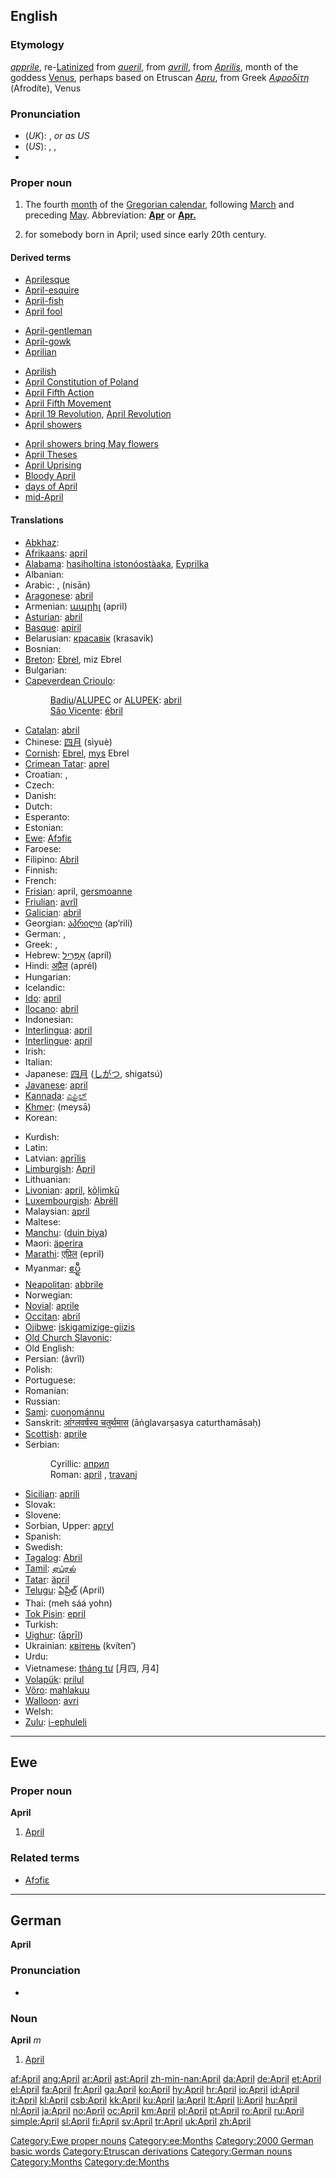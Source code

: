 ==English==

===Etymology===
{{ME.}} ''[[apprile]]'', re-[[Latinize]]d from ''[[aueril]]'', from {{OF.}} ''[[avrill]]'', from {{L.}} ''[[Aprilis]]'', month of the goddess [[Venus]], perhaps based on Etruscan ''[[Apru]]'', from Greek ''[[Αφροδίτη]]'' (Afrodíte), Venus

===Pronunciation===
* (''UK''): {{IPA|/ˈeɪprɪl/}}, {{SAMPA|/"eIprIl/}} ''or as US''
* (''US''): {{enPR|āʹprəl}}, {{IPA|/ˈeɪprəl/}}, {{SAMPA|/"eIpr@l/}}
* {{audio|en-us-April.ogg|Audio (US)}}

===Proper noun===
{{en-proper noun|s|-}}

# The fourth [[month]] of the [[Gregorian calendar]], following [[March]] and preceding [[May]]. Abbreviation: '''[[Apr]]''' or '''[[Apr.]]'''
# {{given name|female}} for somebody born in April; used since early 20th century.

====Derived terms====
{{top3}}
* [[Aprilesque]]
* [[April-esquire]]
* [[April-fish]]
* [[April fool]]
<!--"April Fools' Day" is under "April fool"-->
* [[April-gentleman]]
* [[April-gowk]]
* [[Aprilian]]
{{mid3}}
* [[Aprilish]]
* [[w:April Constitution of Poland|April Constitution of Poland]]
* [[April Fifth Action]]
* [[April Fifth Movement]]
* [[April 19 Revolution]], [[April Revolution]]
* [[April showers]]
{{mid3}}
* [[April showers bring May flowers]]
* [[April Theses]]
* [[April Uprising]]
* [[Bloody April]]
* [[days of April]]
* [[mid-April]]
{{bottom}}

====Translations====
{{trans-top|fourth month of the Gregorian calendar}}
* [[Abkhaz]]: {{Cyrl|[[мшаҧы]]}} {{IPAchar|(mšaṗə)}}
* [[Afrikaans]]: [[april]]
* [[Alabama]]: [[hasiholtina istonóostàaka]], [[Eyprilka]]
* Albanian: {{t-|sq|prill|xs=Albanian}}
* Arabic: {{Arab|[[ابريل|أبْرِيل]]}} {{IPAchar|(’abrīl)}} {{m}}, {{Arab|[[نيسان|نِيسَانٌ]]}} (nisān) {{m}}
* [[Aragonese]]: [[abril]] {{m}}
* Armenian: [[ապրիլ]] (april)
* [[Asturian]]: [[abril]] {{m}}
* [[Basque]]: [[apiril]]
* Belarusian: [[красавік]] (krasavik)
* Bosnian: {{t-|bs|april|m}}
* [[Breton]]: [[Ebrel]], miz Ebrel
* Bulgarian: {{t+|bg|април|tr=apríl|sc=Cyrl}}
* [[Capeverdean Crioulo]]:
*: [[Badiu]]/[[ALUPEC]] or [[ALUPEK]]: [[abril]]
*: [[São Vicente]]: [[ébril]]
* [[Catalan]]: [[abril]] {{m}}
* Chinese: [[四月]] (sìyuè)
* [[Cornish]]: [[Ebrel]], [[mys]] Ebrel
* [[Crimean Tatar]]: [[aprel]]
* Croatian: {{t+|hr|travanj|m}}, {{t+|hr|april|m}}
* Czech: {{t-|cs|duben|m}}
* Danish: {{t+|da|april}}
* Dutch: {{t+|nl|april}}
* Esperanto: {{t-|eo|aprilo|xs=Esperanto}}
* Estonian: {{t+|et|aprill}}
* [[Ewe]]: [[Afɔfiɛ]]
* Faroese: {{t-|fo|apríl|xs=Faroese}}
* Filipino: [[Abril]]
* Finnish: {{t+|fi|huhtikuu}}
* French: {{t+|fr|avril|m}}
* [[Frisian]]: april, [[gersmoanne]]
* [[Friulian]]: [[avrîl]]
* [[Galician]]: [[abril]] {{m}}
* Georgian: [[აპრილი]] (ap‘rili)
* German: {{t+|de|April|m}}, {{t+|de|Ostermond|m}}
* Greek: {{t+|el|Απρίλιος|m|tr=Aprílios|sc=Grek}}, {{t+|el|Απρίλης|m|tr=Aprílis|sc=Grek}}
* Hebrew: [[אפריל|אַפְּרִיל]] (apríl) {{m}}
* Hindi: [[अप्रैल]] (aprél) {{m}}
* Hungarian: {{t+|hu|április}}
* Icelandic: {{t+|is|apríl}}
* [[Ido]]: [[april]]
* [[Ilocano]]: [[abril]]
* Indonesian: {{t-|id|april|xs=Indonesian}}
* [[Interlingua]]: [[april]]
* [[Interlingue]]: [[april]]
* Irish: {{t+|ga|Aibreán|xs=Irish}}
* Italian: {{t+|it|aprile|m}}
* Japanese: [[四月]] ([[しがつ]], shigatsú)
* [[Javanese]]: [[april]]
* [[Kannada]]: [[ಎಪ್ರಿಲ್]]
* [[Khmer]]: {{Khmr|[[មេសា]]}} (meysā)
* Korean: {{t+|ko|사월|tr=saweol|sc=KOchar}}
{{trans-mid}}
* Kurdish: {{t+|ku|avrêl}}
* Latin: {{t+|la|Aprilis|m}}
* Latvian: [[aprīlis]]
* [[Limburgish]]: [[April#Limburgish|April]]
* Lithuanian: {{t+|lt|balandis|m|xs=Lithuanian}}
* [[Livonian]]: [[april]], [[kõļimkū]]
* [[Luxembourgish]]: [[Abrëll]]
* Malaysian: [[april]]
* Maltese: {{t-|mt|April|xs=Maltese}}
* [[Manchu]]: ([[duin biya]])
* Maori: [[äperira]]
* [[Marathi]]: [[एप्रिल]] (epril)
* Myanmar: [[ဧပ္ရီ]] {{IPAchar|(epẏi)}}
* [[Neapolitan]]: [[abbrile]]
* Norwegian: {{t+|no|april}}
* [[Novial]]: [[aprile]]
* [[Occitan]]: [[abril]] {{m}}
* [[Ojibwe]]: [[iskigamizige-giizis]]
* [[Old Church Slavonic]]: {{tø|cu|априль|m|tr=aprilĭ|sc=Cyrl|xs=Old Church Slavonic}}
* Old English: {{t-|ang|eastermonaþ|m|alt=ēastermōnaþ|xs=Old English}}
* Persian: {{fa-Arab|[[آوریل]]}} (âvrîl)
* Polish: {{t+|pl|kwiecień|m}}
* Portuguese: {{t+|pt|abril|m}}
* Romanian: {{t+|ro|aprilie}}
* Russian: {{t+|ru|апрель|m|tr=aprél’|sc=Cyrl}}
* [[Sami]]: [[cuoŋománnu]]
* Sanskrit: [[आंग्लवर्षस्य चतुर्थमास]] (āṅglavarṣasya caturthamāsaḥ)
* [[Scottish]]: [[aprile]]
* Serbian:
*: Cyrillic: [[април#Serbian|април]] {{m}}
*: Roman: [[april#Serbian|april]] {{m}}, [[travanj]] {{m}}
* [[Sicilian]]: [[aprili]] {{m}}
* Slovak: {{t+|sk|apríl|m}}
* Slovene: {{t-|sl|apríl|m}}
* Sorbian, Upper: [[apryl]]
* Spanish: {{t+|es|abril|m}}
* Swedish: {{t+|sv|april}}
* [[Tagalog]]: [[Abril]]
* [[Tamil]]: [[ஏப்ரல்]]
* [[Tatar]]: [[äpril]]
* [[Telugu]]: [[ఏప్రిల్]] (April)
* Thai: {{Thai|[[เมษายน]]}} (meh sáá yohn)
* [[Tok Pisin]]: [[epril]]
* Turkish: {{t+|tr|nisan}}
* [[Uighur]]: {{fa-Arab|[[ئاپريل]]}} ([[āprīl]])
* Ukrainian: [[квітень]] (kvíten’) {{m}}
* Urdu: {{t+|ur|اپریل|m|tr=aprél|sc=ur-Arab|xs=Urdu}}
* Vietnamese: [[tháng tư]] [月四, 月4]
* [[Volapük]]: [[prilul]]
* [[Võro]]: [[mahlakuu]]
* [[Walloon]]: [[avri]]
* Welsh: {{t-|cy|Ebrill|m|xs=Welsh}}
* [[Zulu]]: [[i-ephuleli]]
{{trans-bottom}}

----

==Ewe==

===Proper noun===
'''April'''

# [[April#English|April]]

===Related terms===
* [[Afɔfiɛ]]

[[Category:Ewe proper nouns]]
[[Category:ee:Months]]

----

==German==
'''April'''

===Pronunciation===
*{{audio|De-April.ogg|audio}}

===Noun===
'''April''' ''m''

# [[April#English|April]]

[[Category:2000 German basic words]]
[[Category:Etruscan derivations]]
[[Category:German nouns]]
[[Category:Months]]
[[Category:de:Months]]

[[af:April]]
[[ang:April]]
[[ar:April]]
[[ast:April]]
[[zh-min-nan:April]]
[[da:April]]
[[de:April]]
[[et:April]]
[[el:April]]
[[fa:April]]
[[fr:April]]
[[ga:April]]
[[ko:April]]
[[hy:April]]
[[hr:April]]
[[io:April]]
[[id:April]]
[[it:April]]
[[kl:April]]
[[csb:April]]
[[kk:April]]
[[ku:April]]
[[la:April]]
[[lt:April]]
[[li:April]]
[[hu:April]]
[[nl:April]]
[[ja:April]]
[[no:April]]
[[oc:April]]
[[km:April]]
[[pl:April]]
[[pt:April]]
[[ro:April]]
[[ru:April]]
[[simple:April]]
[[sl:April]]
[[fi:April]]
[[sv:April]]
[[tr:April]]
[[uk:April]]
[[zh:April]]